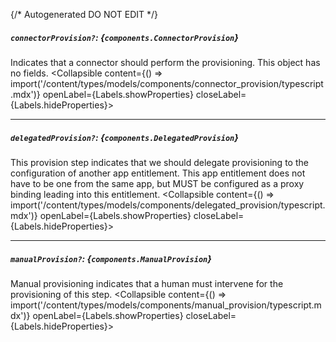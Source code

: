 {/* Autogenerated DO NOT EDIT  */}

##### `connectorProvision?`: *{`components.ConnectorProvision`}*
Indicates that a connector should perform the provisioning. This object has no fields.
<Collapsible content={() => import('/content/types/models/components/connector_provision/typescript.mdx')} openLabel={Labels.showProperties} closeLabel={Labels.hideProperties}>
</Collapsible>

---
##### `delegatedProvision?`: *{`components.DelegatedProvision`}*
This provision step indicates that we should delegate provisioning to the configuration of another app entitlement. This app entitlement does not have to be one from the same app, but MUST be configured as a proxy binding leading into this entitlement.
<Collapsible content={() => import('/content/types/models/components/delegated_provision/typescript.mdx')} openLabel={Labels.showProperties} closeLabel={Labels.hideProperties}>
</Collapsible>

---
##### `manualProvision?`: *{`components.ManualProvision`}*
Manual provisioning indicates that a human must intervene for the provisioning of this step.
<Collapsible content={() => import('/content/types/models/components/manual_provision/typescript.mdx')} openLabel={Labels.showProperties} closeLabel={Labels.hideProperties}>
</Collapsible>


